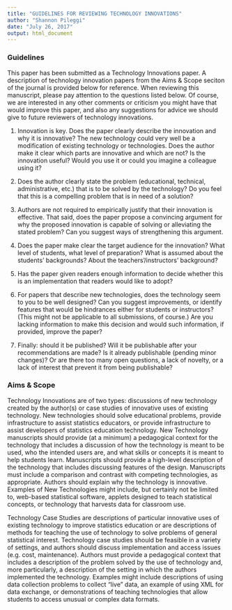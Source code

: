 ```yaml
---
title: "GUIDELINES FOR REVIEWING TECHNOLOGY INNOVATIONS"
author: "Shannon Pileggi"
date: "July 26, 2017"
output: html_document
---
```


### Guidelines 

This paper has been submitted as a Technology Innovations paper.  A description of technology innovation papers from the Aims & Scope seciton of the journal is provided below for reference.  When reviewing this manuscript, please pay attention to the questions listed below.   Of course, we are interested in any other comments or criticism you might have that would improve this paper, and also any suggestions for advice we should give to future reviewers of technology innovations.

1. Innovation is key.  Does the paper clearly describe the innovation and why it is innovative?   The new technology could very well be a modification of existing technology or technologies.  Does the author make it clear which parts are innovative and which are not?    Is the innovation useful? Would you use it or could you imagine a colleague using it?

2. Does the author clearly state the problem (educational, technical, administrative, etc.) that is to be solved by the technology? Do you feel that this is a compelling problem that is in need of a solution?

3. Authors are not required to empirically justify that their innovation is effective. That said, does the paper propose a  convincing argument for why the proposed innovation is capable of solving or alleviating the stated problem? Can you suggest ways of strengthening this argument.

4. Does the paper make clear the target audience for the innovation? What level of students, what level of preparation? What is assumed about the students' backgrounds? About the teachers'/instructors' background?

5. Has the paper given readers enough information to decide whether this is an implementation that readers would like to adopt?

6. For papers that describe new technologies, does the technology seem to you to be well designed? Can you suggest improvements, or identify features that would be hindrances either for students or instructors? (This might not be applicable to all submissions, of course.) Are you lacking information to make this decision and would such information, if provided, improve the paper? 

7. Finally: should it be published?  Will it be publishable after your recommendations are made? Is it already publishable (pending minor changes)? Or are there too many open questions, a lack of novelty, or a lack of interest that prevent it from being publishable?

### Aims & Scope

Technology Innovations are of two types: discussions of new technology created by the author(s) or case studies of innovative uses of existing technology. New technologies should solve educational problems, provide infrastructure to assist statistics educators, or provide infrastructure to assist developers of statistics education technology. New Technology manuscripts should provide (at a minimum) a pedagogical context for the technology that includes a discussion of how the technology is meant to be used, who the intended users are, and what skills or concepts it is meant to help students learn. Manuscripts should provide a high-level description of the technology that includes discussing features of the design. Manuscripts must include a comparison and contrast with competing technologies, as appropriate. Authors should explain why the technology is innovative. Examples of New Technologies might include, but certainly not be limited to, web-based statistical software, applets designed to teach statistical concepts, or technology that harvests data for classroom use.

Technology Case Studies are descriptions of particular innovative uses of existing technology to improve statistics education or are descriptions of methods for teaching the use of technology to solve problems of general statistical interest. Technology case studies should be feasible in a variety of settings, and authors should discuss implementation and access issues (e.g. cost, maintenance). Authors must provide a pedagogical context that includes a description of the problem solved by the use of technology and, more particularly, a description of the setting in which the authors implemented the technology. Examples might include descriptions of using data collection problems to collect "live" data, an example of using XML for data exchange, or demonstrations of teaching technologies that allow students to access unusual or complex data formats.
